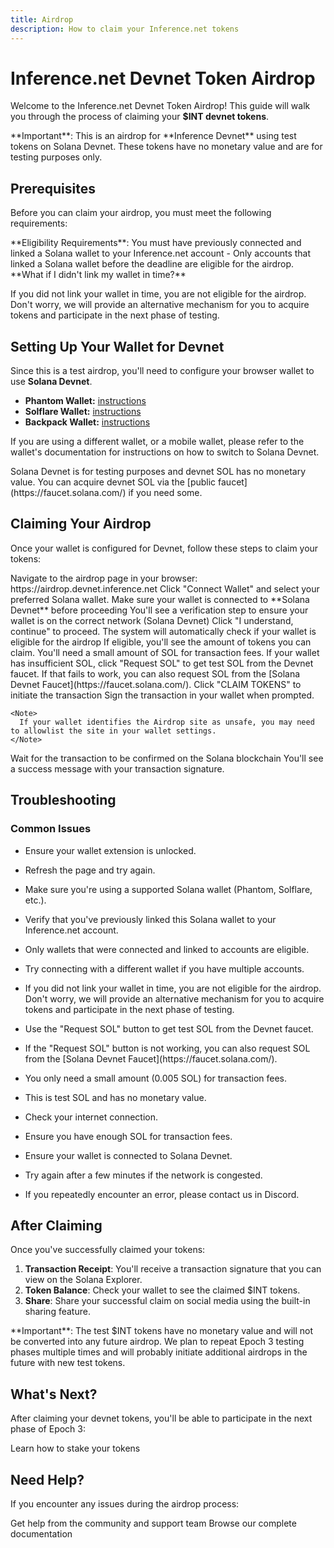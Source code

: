 ```yaml
---
title: Airdrop
description: How to claim your Inference.net tokens
---
```


# Inference.net Devnet Token Airdrop

Welcome to the Inference.net Devnet Token Airdrop! This guide will walk you through the process of claiming your **$INT devnet tokens**.

<Warning>
  **Important**: This is an airdrop for **Inference Devnet** using test tokens
  on Solana Devnet. These tokens have no monetary value and are for testing
  purposes only.
</Warning>

## Prerequisites

Before you can claim your airdrop, you must meet the following requirements:

<Info>
  **Eligibility Requirements**: You must have previously connected and linked a
  Solana wallet to your Inference.net account - Only accounts that linked a
  Solana wallet before the deadline are eligible for the airdrop.
</Info>

<Info>
  **What if I didn't link my wallet in time?**

If you did not link your wallet in time, you are not eligible for the airdrop. Don't worry, we will provide an alternative mechanism for you to acquire tokens and participate in the next phase of
testing.

</Info>

## Setting Up Your Wallet for Devnet

Since this is a test airdrop, you'll need to configure your browser wallet to use **Solana Devnet**.

- **Phantom Wallet:** [instructions](https://docs.phantom.com/developer-powertools/devnet-mode)
- **Solflare Wallet:** [instructions](https://help.solflare.com/en/articles/6328814-differences-between-mainnet-devnet-and-devnet-and-how-to-switch-between-on-solflare)
- **Backpack Wallet:** [instructions](https://blog.sonic.game/solana-devnet-network-setting---backpack)

If you are using a different wallet, or a mobile wallet, please refer to the wallet's documentation for instructions on how to switch to Solana Devnet.

<Warning>
  Solana Devnet is for testing purposes and devnet SOL has no monetary value.
  You can acquire devnet SOL via the [public faucet](https://faucet.solana.com/)
  if you need some.
</Warning>

## Claiming Your Airdrop

Once your wallet is configured for Devnet, follow these steps to claim your tokens:

<Steps>
  <Step title="Visit the Airdrop Page">
    Navigate to the airdrop page in your browser: https://airdrop.devnet.inference.net
  </Step>
  <Step title="Connect Your Wallet">
    Click "Connect Wallet" and select your preferred Solana wallet.
    <Note>
      Make sure your wallet is connected to **Solana Devnet** before proceeding
    </Note>
  </Step>
  <Step title="Verify Network">
    You'll see a verification step to ensure your wallet is on the correct
    network (Solana Devnet) Click "I understand, continue" to proceed.
  </Step>
  <Step title="Check Eligibility">
    The system will automatically check if your wallet is eligible for the
    airdrop If eligible, you'll see the amount of tokens you can claim.
  </Step>
  <Step title="Fund Your Wallet (if needed)">
    You'll need a small amount of SOL for transaction fees. If your wallet has
    insufficient SOL, click "Request SOL" to get test SOL from the Devnet
    faucet. If that fails to work, you can also request SOL from the [Solana
    Devnet Faucet](https://faucet.solana.com/).
  </Step>
  <Step title="Claim Tokens">
    Click "CLAIM TOKENS" to initiate the transaction Sign the transaction in
    your wallet when prompted.

    <Note>
      If your wallet identifies the Airdrop site as unsafe, you may need to allowlist the site in your wallet settings.
    </Note>

  </Step>
  <Step title="Transaction Confirmation">
    Wait for the transaction to be confirmed on the Solana blockchain You'll see
    a success message with your transaction signature.
  </Step>
</Steps>

## Troubleshooting

### Common Issues

<AccordionGroup>
  <Accordion title="I can't connect my wallet">
    <ul>
      <li>
        <p>Ensure your wallet extension is unlocked.</p>
      </li>
      <li>
        <p>Refresh the page and try again.</p>
      </li>
      <li>
        <p>
          Make sure you're using a supported Solana wallet (Phantom, Solflare,
          etc.).
        </p>
      </li>
    </ul>
  </Accordion>
  <Accordion title="I'm not eligible for the airdrop">
    <ul>
      <li>
        <p>
          Verify that you've previously linked this Solana wallet to your
          Inference.net account.
        </p>
      </li>
      <li>
        <p>
          Only wallets that were connected and linked to accounts are eligible.
        </p>
      </li>
      <li>
        <p>
          Try connecting with a different wallet if you have multiple accounts.
        </p>
      </li>
      <li>
        <p>
          If you did not link your wallet in time, you are not eligible for the
          airdrop. Don't worry, we will provide an alternative mechanism for you
          to acquire tokens and participate in the next phase of testing.
        </p>
      </li>
    </ul>
  </Accordion>
  <Accordion title="Insufficient SOL for fees (Account Not Found error)">
    <ul>
      <li>
        <p>
          Use the "Request SOL" button to get test SOL from the Devnet faucet.
        </p>
      </li>
      <li>
        <p>
          If the "Request SOL" button is not working, you can also request SOL
          from the [Solana Devnet Faucet](https://faucet.solana.com/).
        </p>
      </li>
      <li>
        <p>You only need a small amount (0.005 SOL) for transaction fees.</p>
      </li>
      <li>
        <p>This is test SOL and has no monetary value.</p>
      </li>
    </ul>
  </Accordion>
  <Accordion title="Transaction failed">
    <ul>
      <li>
        <p>Check your internet connection.</p>
      </li>
      <li>
        <p>Ensure you have enough SOL for transaction fees.</p>
      </li>
      <li>
        <p>Ensure your wallet is connected to Solana Devnet.</p>
      </li>
      <li>
        <p>Try again after a few minutes if the network is congested.</p>
      </li>
      <li>
        <p>
          If you repeatedly encounter an error, please contact us in Discord.
        </p>
      </li>
    </ul>
  </Accordion>
</AccordionGroup>

## After Claiming

Once you've successfully claimed your tokens:

1. **Transaction Receipt**: You'll receive a transaction signature that you can view on the Solana Explorer.
2. **Token Balance**: Check your wallet to see the claimed $INT tokens.
3. **Share**: Share your successful claim on social media using the built-in sharing feature.

<Warning>
  **Important**: The test $INT tokens have no monetary value and will not be
  converted into any future airdrop. We plan to repeat Epoch 3 testing phases
  multiple times and will probably initiate additional airdrops in the future
  with new test tokens.
</Warning>

## What's Next?

After claiming your devnet tokens, you'll be able to participate in the next phase of Epoch 3:

<CardGroup cols={1}>
  <Card title="Staking Phase" icon="coins" href="/epoch-3/staking">
    Learn how to stake your tokens
  </Card>
</CardGroup>

## Need Help?

If you encounter any issues during the airdrop process:

<CardGroup cols={2}>
  <Card title="Join Discord" icon="discord" href="https://discord.gg/kuzco">
    Get help from the community and support team
  </Card>
  <Card title="Documentation" icon="book" href="/getting-started/introduction">
    Browse our complete documentation
  </Card>
</CardGroup>
